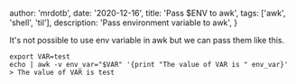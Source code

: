 
  author: 'mrdotb',
  date: '2020-12-16',
  title: 'Pass $ENV to awk',
  tags: ['awk', 'shell', 'til'],
  description: 'Pass environment variable to awk',
}


It's not possible to use env variable in awk but we can pass them like this.

```shell
export VAR=test
echo | awk -v env_var="$VAR" '{print "The value of VAR is " env_var}'
> The value of VAR is test
```
